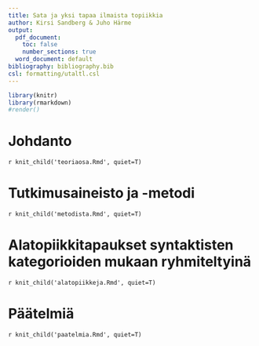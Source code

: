 ```yaml
---
title: Sata ja yksi tapaa ilmaista topiikkia
author: Kirsi Sandberg & Juho Härme
output:
  pdf_document: 
    toc: false
    number_sections: true
  word_document: default
bibliography: bibliography.bib
csl: formatting/utaltl.csl
---
```



```r
library(knitr)
library(rmarkdown)
#render()

```

# Johdanto

`r knit_child('teoriaosa.Rmd', quiet=T)`

# Tutkimusaineisto ja -metodi

`r knit_child('metodista.Rmd', quiet=T)`

# Alatopiikkitapaukset syntaktisten kategorioiden mukaan ryhmiteltyinä

`r knit_child('alatopiikkeja.Rmd', quiet=T)`

# Päätelmiä

`r knit_child('paatelmia.Rmd', quiet=T)`


